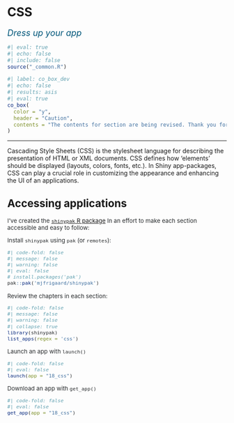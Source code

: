 # CSS {#sec-css}

[Dress up your app]{style="font-size: 1.40em; font-style: italic; color: #02577A;"}

```r
#| eval: true 
#| echo: false 
#| include: false
source("_common.R")
```

```r
#| label: co_box_dev
#| echo: false
#| results: asis
#| eval: true
co_box(
  color = "y", 
  header = "Caution",
  contents = "The contents for section are being revised. Thank you for your patience."
)
```

---

Cascading Style Sheets (CSS) is the stylesheet language for describing the presentation of HTML or XML documents. CSS defines how 'elements' should be displayed (layouts, colors, fonts, etc.). In Shiny app-packages, CSS can play a crucial role in customizing the appearance and enhancing the UI of an applications.



:::: {.callout-tip collapse='true' appearance='default'}

## [Accessing applications]{style='font-weight: bold; font-size: 1.15em;'}

::: {style='font-size: 0.95em; color: #282b2d;'}

I've created the [`shinypak` R package](https://mjfrigaard.github.io/shinypak/) In an effort to make each section accessible and easy to follow:
  
Install `shinypak` using `pak` (or `remotes`):

```r
#| code-fold: false 
#| message: false
#| warning: false
#| eval: false
# install.packages('pak')
pak::pak('mjfrigaard/shinypak')
```

Review the chapters in each section:
  
```r
#| code-fold: false 
#| message: false
#| warning: false
#| collapse: true
library(shinypak)
list_apps(regex = 'css')
```

Launch an app with `launch()`

```r
#| code-fold: false 
#| eval: false
launch(app = "18_css")
```

Download an app with `get_app()`

```r
#| code-fold: false 
#| eval: false
get_app(app = "18_css")
```

::: 

::::

<!--
https://www.w3schools.com/css/css_intro.asp
-->
